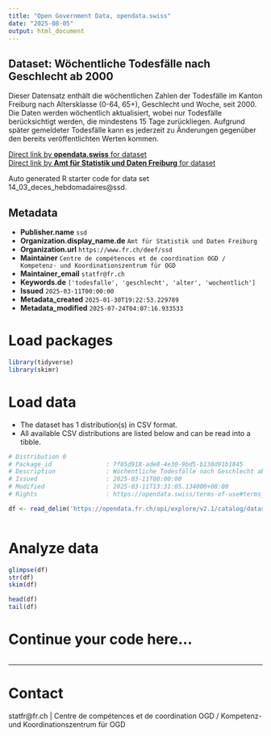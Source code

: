```yaml
---
title: "Open Government Data, opendata.swiss"
date: "2025-08-05"
output: html_document
---
```


## Dataset: Wöchentliche Todesfälle nach Geschlecht ab 2000

Dieser Datensatz enthält die wöchentlichen Zahlen der Todesfälle im Kanton Freiburg nach Altersklasse (0-64, 65+), Geschlecht und Woche, seit 2000. Die Daten werden wöchentlich aktualisiert, wobei nur Todesfälle berücksichtigt werden, die mindestens 15 Tage zurückliegen. Aufgrund später gemeldeter Todesfälle kann es jederzeit zu Änderungen gegenüber den bereits veröffentlichten Werten kommen.

[Direct link by **opendata.swiss** for dataset](https://opendata.swiss/de/dataset/wochentliche-todesfalle-nach-geschlecht-ab-2000)<br>
[Direct link by **Amt für Statistik und Daten Freiburg** for dataset](https://opendata.fr.ch/explore/dataset/14_03_deces_hebdomadaires/)

Auto generated R starter code for data set 14_03_deces_hebdomadaires@ssd.

## Metadata

- **Publisher.name** `ssd`
- **Organization.display_name.de** `Amt für Statistik und Daten Freiburg`
- **Organization.url** `https://www.fr.ch/deef/ssd`
- **Maintainer** `Centre de compétences et de coordination OGD / Kompetenz- und Koordinationszentrum für OGD`
- **Maintainer_email** `statfr@fr.ch`
- **Keywords.de** `['todesfalle', 'geschlecht', 'alter', 'wochentlich']`
- **Issued** `2025-03-11T00:00:00`
- **Metadata_created** `2025-01-30T19:22:53.229789`
- **Metadata_modified** `2025-07-24T04:07:16.933533`


# Load packages

```r

library(tidyverse)
library(skimr)

```

# Load data

-   The dataset has 1 distribution(s) in CSV format.
-   All available CSV distributions are listed below and can be read into a tibble.

```r

# Distribution 0
# Package_id               : 7f85d918-ade8-4e30-9bd5-b138d91b1845
# Description              : Wöchentliche Todesfälle nach Geschlecht ab 2000 (csv)
# Issued                   : 2025-03-11T00:00:00
# Modified                 : 2025-03-11T13:31:05.134000+00:00
# Rights                   : https://opendata.swiss/terms-of-use#terms_by

df <- read_delim('https://opendata.fr.ch/api/explore/v2.1/catalog/datasets/14_03_deces_hebdomadaires/exports/csv?use_labels=true')



```

# Analyze data

```r

glimpse(df)
str(df)
skim(df)

head(df)
tail(df)

```

# Continue your code here...

```r

```

------------------------------------------------------------------------

# Contact

statfr@fr.ch | Centre de compétences et de coordination OGD / Kompetenz- und Koordinationszentrum für OGD
